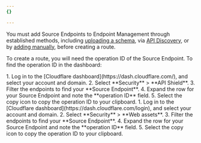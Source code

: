 ```yaml
---
{}

---
```



You must add Source Endpoints to Endpoint Management through established methods, including [uploading a schema](/api-shield/security/schema-validation/#add-validation-by-uploading-a-schema), via [API Discovery](/api-shield/security/api-discovery/), or by [adding manually](/api-shield/management-and-monitoring/#add-endpoints-manually), before creating a route.

To create a route, you will need the operation ID of the Source Endpoint. To find the operation ID in the dashboard:

<Tabs syncKey="dashNewNav">
    <TabItem label="Old dashboard">
        <Steps>
            1. Log in to the [Cloudflare dashboard](https://dash.cloudflare.com/), and select your account and domain.
            2. Select **Security** > **API Shield**.
            3. Filter the endpoints to find your **Source Endpoint**.
            4. Expand the row for your Source Endpoint and note the **operation ID** field.
            5. Select the copy icon to copy the operation ID to your clipboard.
        </Steps>
    </TabItem>
    <TabItem label="New dashboard" icon="rocket">
        <Steps>
            1. Log in to the [Cloudflare dashboard](https://dash.cloudflare.com/login), and select your account and domain.
            2. Select **Security** > **Web assets**.
            3. Filter the endpoints to find your **Source Endpoint**.
            4. Expand the row for your Source Endpoint and note the **operation ID** field.
            5. Select the copy icon to copy the operation ID to your clipboard.
        </Steps>
    </TabItem>
</Tabs>